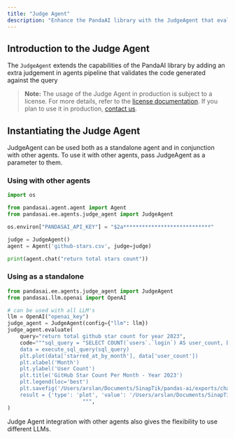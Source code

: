 ```yaml
---
title: "Judge Agent"
description: "Enhance the PandaAI library with the JudgeAgent that evaluates the generated code"
---
```


## Introduction to the Judge Agent

The `JudgeAgent` extends the capabilities of the PandaAI library by adding an extra judgement in agents pipeline that validates the code generated against the query

> **Note:** The usage of the Judge Agent in production is subject to a license. For more details, refer to the [license documentation](https://github.com/Sinaptik-AI/pandas-ai/blob/master/pandasai/ee/LICENSE).
> If you plan to use it in production, [contact us](https://tally.so/r/wzZNWg).

## Instantiating the Judge Agent

JudgeAgent can be used both as a standalone agent and in conjunction with other agents. To use it with other agents, pass JudgeAgent as a parameter to them.

### Using with other agents

```python
import os

from pandasai.agent.agent import Agent
from pandasai.ee.agents.judge_agent import JudgeAgent

os.environ["PANDASAI_API_KEY"] = "$2a****************************"

judge = JudgeAgent()
agent = Agent('github-stars.csv', judge=judge)

print(agent.chat("return total stars count"))
```

### Using as a standalone

```python
from pandasai.ee.agents.judge_agent import JudgeAgent
from pandasai.llm.openai import OpenAI

# can be used with all LLM's
llm = OpenAI("openai_key")
judge_agent = JudgeAgent(config={"llm": llm})
judge_agent.evaluate(
    query="return total github star count for year 2023",
    code="""sql_query = "SELECT COUNT(`users`.`login`) AS user_count, DATE_FORMAT(`users`.`starredAt`, '%Y-%m') AS starred_at_by_month FROM `users` WHERE `users`.`starredAt` BETWEEN '2023-01-01' AND '2023-12-31' GROUP BY starred_at_by_month ORDER BY starred_at_by_month asc"
    data = execute_sql_query(sql_query)
    plt.plot(data['starred_at_by_month'], data['user_count'])
    plt.xlabel('Month')
    plt.ylabel('User Count')
    plt.title('GitHub Star Count Per Month - Year 2023')
    plt.legend(loc='best')
    plt.savefig('/Users/arslan/Documents/SinapTik/pandas-ai/exports/charts/temp_chart.png')
    result = {'type': 'plot', 'value': '/Users/arslan/Documents/SinapTik/pandas-ai/exports/charts/temp_chart.png'}
                        """,
)
```

Judge Agent integration with other agents also gives the flexibility to use different LLMs.
